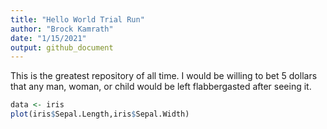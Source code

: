 ```yaml
---
title: "Hello World Trial Run"
author: "Brock Kamrath"
date: "1/15/2021"
output: github_document
---
```


This is the greatest repository of all time. I would be willing to bet 5 dollars that any man, woman, or child would be left flabbergasted after seeing it.

```r
data <- iris
plot(iris$Sepal.Length,iris$Sepal.Width)
```
